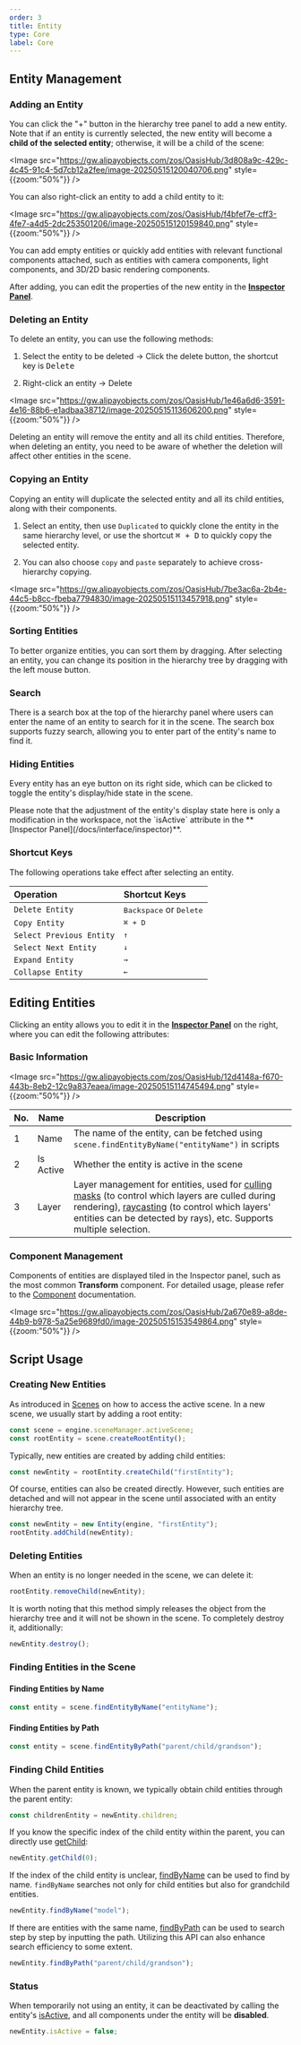 ```yaml
---
order: 3
title: Entity
type: Core
label: Core
---
```


## Entity Management

### Adding an Entity

You can click the "+" button in the hierarchy tree panel to add a new entity. Note that if an entity is currently selected, the new entity will become a **child of the selected entity**; otherwise, it will be a child of the scene:

<Image
  src="https://gw.alipayobjects.com/zos/OasisHub/3d808a9c-429c-4c45-91c4-5d7cb12a2fee/image-20250515120040706.png" style={{zoom:"50%"}} />

You can also right-click an entity to add a child entity to it:

<Image
  src="https://gw.alipayobjects.com/zos/OasisHub/f4bfef7e-cff3-4fe7-a4d5-2dc253501206/image-20250515120159840.png" style={{zoom:"50%"}} />

You can add empty entities or quickly add entities with relevant functional components attached, such as entities with camera components, light components, and 3D/2D basic rendering components.

After adding, you can edit the properties of the new entity in the **[Inspector Panel](/docs/interface/inspector)**.

### Deleting an Entity

To delete an entity, you can use the following methods:

1. Select the entity to be deleted -> Click the delete button, the shortcut key is <Kbd>Delete</Kbd>

2. Right-click an entity -> Delete

<Image
  src="https://gw.alipayobjects.com/zos/OasisHub/1e46a6d6-3591-4e16-88b6-e1adbaa38712/image-20250515113606200.png" style={{zoom:"50%"}} />

<Callout type="warning">
  Deleting an entity will remove the entity and all its child entities. Therefore, when deleting an entity, you need to be aware of whether the deletion will affect other entities in the scene.
</Callout>

### Copying an Entity

Copying an entity will duplicate the selected entity and all its child entities, along with their components.

1. Select an entity, then use `Duplicated` to quickly clone the entity in the same hierarchy level, or use the shortcut <Kbd>⌘ + D</Kbd> to quickly copy the selected entity.

2. You can also choose `copy` and `paste` separately to achieve cross-hierarchy copying.

<Image
  src="https://gw.alipayobjects.com/zos/OasisHub/7be3ac6a-2b4e-44c5-b8cc-fbeba7794830/image-20250515113457918.png" style={{zoom:"50%"}} />

### Sorting Entities

To better organize entities, you can sort them by dragging. After selecting an entity, you can change its position in the hierarchy tree by dragging with the left mouse button.

### Search

There is a search box at the top of the hierarchy panel where users can enter the name of an entity to search for it in the scene. The search box supports fuzzy search, allowing you to enter part of the entity's name to find it.

### Hiding Entities

Every entity has an eye button on its right side, which can be clicked to toggle the entity's display/hide state in the scene.

<Callout type="info">
Please note that the adjustment of the entity's display state here is only a modification in the workspace, not the `isActive` attribute in the **[Inspector Panel](/docs/interface/inspector)**.
</Callout>

### Shortcut Keys

The following operations take effect after selecting an entity.

| Operation          | Shortcut Keys                               |
| :----------------- | :------------------------------------------ |
| `Delete Entity`    | <Kbd>Backspace</Kbd> or <Kbd>Delete</Kbd>   |
| `Copy Entity`      | <Kbd>⌘ + D</Kbd>                            |
| `Select Previous Entity` | <Kbd>↑</Kbd>                         |
| `Select Next Entity` | <Kbd>↓</Kbd>                             |
| `Expand Entity`    | <Kbd>→</Kbd>                                |
| `Collapse Entity`  | <Kbd>←</Kbd>                                |

## Editing Entities

Clicking an entity allows you to edit it in the **[Inspector Panel](/docs/interface/inspector)** on the right, where you can edit the following attributes:

### Basic Information

<Image
  src="https://gw.alipayobjects.com/zos/OasisHub/12d4148a-f670-443b-8eb2-12c9a837eaea/image-20250515114745494.png" style={{zoom:"50%"}} />

| No. | Name     | Description                                                    |
| ---- | -------- | -------------------------------------------------------------- |
| 1    | Name     | The name of the entity, can be fetched using `scene.findEntityByName("entityName")` in scripts |
| 2    | Is Active | Whether the entity is active in the scene                    |
| 3    | Layer    | Layer management for entities, used for [culling masks](/docs/graphics/camera/component/#裁剪遮罩) (to control which layers are culled during rendering), [raycasting](/docs/physics/manager/#使用射线检测) (to control which layers' entities can be detected by rays), etc. Supports multiple selection. |

### Component Management

Components of entities are displayed tiled in the Inspector panel, such as the most common **Transform** component. For detailed usage, please refer to the [Component](/docs/core/component) documentation.

<Image
  src="https://gw.alipayobjects.com/zos/OasisHub/2a670e89-a8de-44b9-b978-5a25e9689fd0/image-20250515153549864.png"
    style={{zoom:"50%"}}
/>

## Script Usage

### Creating New Entities

As introduced in [Scenes](/docs/core/scene) on how to access the active scene. In a new scene, we usually start by adding a root entity:

```typescript
const scene = engine.sceneManager.activeScene;
const rootEntity = scene.createRootEntity();
```

Typically, new entities are created by adding child entities:

```typescript
const newEntity = rootEntity.createChild("firstEntity");
```

Of course, entities can also be created directly. However, such entities are detached and will not appear in the scene until associated with an entity hierarchy tree.

```typescript
const newEntity = new Entity(engine, "firstEntity");
rootEntity.addChild(newEntity);
```

### Deleting Entities

When an entity is no longer needed in the scene, we can delete it:

```typescript
rootEntity.removeChild(newEntity);
```

It is worth noting that this method simply releases the object from the hierarchy tree and it will not be shown in the scene. To completely destroy it, additionally:

```typescript
newEntity.destroy();
```
### Finding Entities in the Scene

#### Finding Entities by Name

  ```typescript
  const entity = scene.findEntityByName("entityName");
  ```
#### Finding Entities by Path

  ```typescript
  const entity = scene.findEntityByPath("parent/child/grandson");
  ```

### Finding Child Entities

When the parent entity is known, we typically obtain child entities through the parent entity:

```typescript
const childrenEntity = newEntity.children;
```

If you know the specific index of the child entity within the parent, you can directly use [getChild](/apis/core/#Entity-getChild):

```typescript
newEntity.getChild(0);
```

If the index of the child entity is unclear, [findByName](/apis/core/#Entity-findByName) can be used to find by name. `findByName` searches not only for child entities but also for grandchild entities.

```typescript
newEntity.findByName("model");
```

If there are entities with the same name, [findByPath](/apis/core/#Entity-findByPath) can be used to search step by step by inputting the path. Utilizing this API can also enhance search efficiency to some extent.

```typescript
newEntity.findByPath("parent/child/grandson");
```

### Status

When temporarily not using an entity, it can be deactivated by calling the entity's [isActive](/apis/core/#Entity-isActive), and all components under the entity will be **disabled**.

```typescript
newEntity.isActive = false;
```